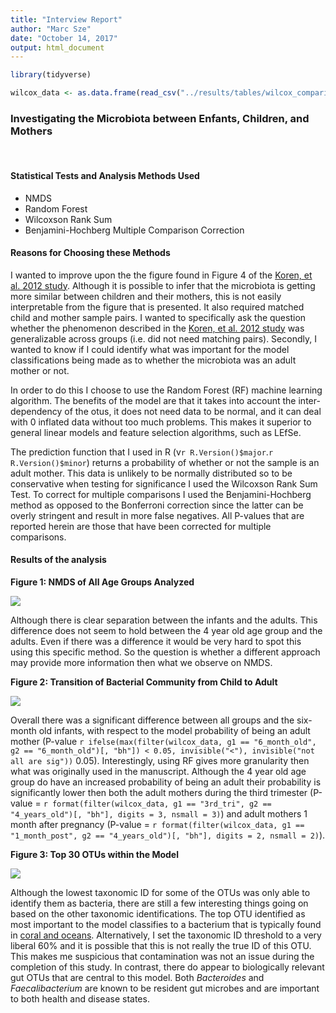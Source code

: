 ---
title: "Interview Report"
author: "Marc Sze"
date: "October 14, 2017"
output: html_document
---

```{r settings, eval=TRUE, echo=FALSE, warning=FALSE, message=FALSE}

library(tidyverse)

```



```{r data_tables, eval=TRUE, echo=FALSE, warning=FALSE, message=FALSE}

wilcox_data <- as.data.frame(read_csv("../results/tables/wilcox_comparisons.csv"))


```




### Investigating the Microbiota between Enfants, Children, and Mothers

<br>

#### Statistical Tests and Analysis Methods Used

* NMDS
* Random Forest
* Wilcoxson Rank Sum
* Benjamini-Hochberg Multiple Comparison Correction

#### Reasons for Choosing these Methods

I wanted to improve upon the the figure found in Figure 4 of the [Koren, et al. 2012 study](http://www.cell.com/cell/fulltext/S0092-8674(12)00829-X). Although it is possible to infer that the microbiota is getting more similar between children and their mothers, this is not easily interpretable from the figure that is presented. It also required matched child and mother sample pairs. I wanted to specifically ask the question whether the phenomenon described in the [Koren, et al. 2012 study](http://www.cell.com/cell/fulltext/S0092-8674(12)00829-X) was generalizable across groups (i.e. did not need matching pairs). Secondly, I wanted to know if I could identify what was important for the model classifications being made as to whether the microbiota was an adult mother or not.    

In order to do this I choose to use the Random Forest (RF) machine learning algorithm. The benefits of the model are that it takes into account the inter-dependency of the otus, it does not need data to be normal, and it can deal with 0 inflated data without too much problems. This makes it superior to general linear models and feature selection algorithms, such as LEfSe.

The prediction function that I used in R (v`r R.Version()$major`.`r R.Version()$minor`) returns a probability of whether or not the sample is an adult mother. This data is unlikely to be normally distributed so to be conservative when testing for significance I used the Wilcoxson Rank Sum Test. To correct for multiple comparisons I used the Benjamini-Hochberg method as opposed to the Bonferroni correction since the latter can be overly stringent and result in more false negatives. All P-values that are reported herein are those that have been corrected for multiple comparisons.


#### Results of the analysis

**Figure 1: NMDS of All Age Groups Analyzed**


![](../results/figures/nmds_figure.tiff)


Although there is clear separation between the infants and the adults. This difference does not seem to hold between the 4 year old age group and the adults. Even if there was a difference it would be very hard to spot this using this specific method. So the question is whether a different approach may provide more information then what we observe on NMDS.


**Figure 2: Transition of Bacterial Community from Child to Adult**


![](../results/figures/prbability_figure.tiff)


Overall there was a significant difference between all groups and the six-month old infants, with respect to the model probability of being an adult mother (P-value `r ifelse(max(filter(wilcox_data, g1 == "6_month_old", g2 == "6_month_old")[, "bh"]) < 0.05, invisible("<"), invisible("not all are sig"))` 0.05). Interestingly, using RF gives more granularity then what was originally used in the manuscript. Although the 4 year old age group do have an increased probability of being an adult their probability is significantly lower then both the adult mothers during the third trimester (P-value = `r format(filter(wilcox_data, g1 == "3rd_tri", g2 == "4_years_old")[, "bh"], digits = 3, nsmall = 3)`) and adult mothers 1 month after pregnancy (P-value = `r format(filter(wilcox_data, g1 == "1_month_post", g2 == "4_years_old")[, "bh"], digits = 2, nsmall = 2)`). 



**Figure 3: Top 30 OTUs within the Model**


![](../results/figures/imp_otu_figure.tiff)


Although the lowest taxonomic ID for some of the OTUs was only able to identify them as bacteria, there are still a few interesting things going on based on the other taxonomic identifications. The top OTU identified as most important to the model classifies to a bacterium that is typically found in [coral and oceans](https://www.ncbi.nlm.nih.gov/pubmed/?term=Flammeovirgaceae). Alternatively, I set the taxonomic ID threshold to a very liberal 60% and it is possible that this is not really the true ID of this OTU. This makes me suspicious that contamination was not an issue during the completion of this study. In contrast, there do appear to biologically relevant gut OTUs that are central to this model. Both *Bacteroides* and *Faecalibacterium* are known to be resident gut microbes and are important to both health and disease states. 















